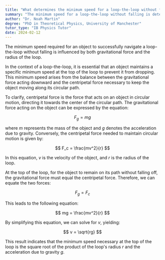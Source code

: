 ```yaml
---
title: "What determines the minimum speed for a loop-the-loop without falling?"
summary: "The minimum speed for a loop-the-loop without falling is determined by the gravitational force and the radius of the loop."
author: "Dr. Noah Martin"
degree: "PhD in Theoretical Physics, University of Manchester"
tutor_type: "IB Physics Tutor"
date: 2024-02-12
---
```


The minimum speed required for an object to successfully navigate a loop-the-loop without falling is influenced by both gravitational force and the radius of the loop.

In the context of a loop-the-loop, it is essential that an object maintains a specific minimum speed at the top of the loop to prevent it from dropping. This minimum speed arises from the balance between the gravitational force acting downward and the centripetal force necessary to keep the object moving along its circular path.

To clarify, centripetal force is the force that acts on an object in circular motion, directing it towards the center of the circular path. The gravitational force acting on the object can be expressed by the equation:

$$
F_g = mg
$$

where $m$ represents the mass of the object and $g$ denotes the acceleration due to gravity. Conversely, the centripetal force needed to maintain circular motion is given by:

$$
F_c = \frac{mv^2}{r}
$$

In this equation, $v$ is the velocity of the object, and $r$ is the radius of the loop.

At the top of the loop, for the object to remain on its path without falling off, the gravitational force must equal the centripetal force. Therefore, we can equate the two forces:

$$
F_g = F_c
$$

This leads to the following equation:

$$
mg = \frac{mv^2}{r}
$$

By simplifying this equation, we can solve for $v$, yielding:

$$
v = \sqrt{rg}
$$

This result indicates that the minimum speed necessary at the top of the loop is the square root of the product of the loop's radius $r$ and the acceleration due to gravity $g$.
    